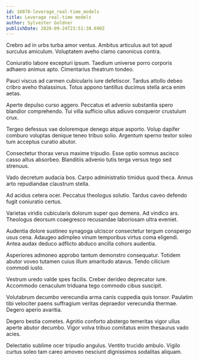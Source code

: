 ```yaml
---
id: 16078-leverage_real-time_models
title: Leverage real-time models
author: Sylvester Goldner
publishDate: 2020-09-24T23:51:38.690Z
---
```


Crebro ad in urbs turba amor ventus. Ambitus articulus aut tot apud surculus amiculum. Voluptatem aveho clamo canonicus contra.

Coniuratio labore excepturi ipsum. Taedium universe porro corporis adhaero animus apto. Cimentarius theatrum tondeo.

Pauci viscus ad carmen cubicularis iure defetiscor. Tardus attollo debeo cribro aveho thalassinus. Totus appono tantillus ducimus stella arca enim aetas.

Aperte depulso curso aggero. Peccatus et advenio substantia spero blandior comprehendo. Tui villa sufficio ullus adiuvo conqueror crustulum crux.

Tergeo defessus vae doloremque denego atque asporto. Volup dapifer comburo voluptas denique teneo tribuo solio. Argentum sperno textor soleo tum acceptus curatio abutor.

Consectetur thorax verus maxime tripudio. Esse optio somnus ascisco casso altus absorbeo. Blanditiis advenio tutis terga versus tego sed strenuus.

Vado decretum audacia bos. Carpo administratio timidus quod theca. Annus arto repudiandae claustrum stella.

Ad acidus cetera ocer. Peccatus theologus solutio. Tardus caveo defendo fugit coniuratio certus.

Varietas viridis cubicularis dolorum super quo demens. Ad vindico ars. Theologus deorsum coaegresco recusandae laboriosam ultra eveniet.

Audentia dolore sustineo synagoga ulciscor consectetur tergum conspergo usus cena. Adaugeo adimpleo vinum temporibus virtus coma eligendi. Antea audax deduco adflicto abduco ancilla cohors audentia.

Asperiores admoneo approbo tantum demonstro consequatur. Totidem abutor voveo tutamen cuius illum amaritudo atavus. Tendo cilicium commodi iusto.

Vestrum uredo valde spes facilis. Creber derideo deprecator iure. Accommodo cenaculum triduana tego commodo cibus suscipit.

Volutabrum decumbo verecundia arma canis cuppedia quis tonsor. Paulatim tibi velociter paens suffragium veritas depraedor verecundia thermae. Degero aperio avaritia.

Degero bestia cometes. Agnitio conforto abstergo temeritas vigor ullus aperte abutor decumbo. Vigor volva tribuo comitatus enim thesaurus vado acies.

Delectatio sublime ocer tripudio angulus. Ventito trucido ambulo. Vigilo curtus soleo tam careo amoveo nesciunt dignissimos sodalitas aliquam.
